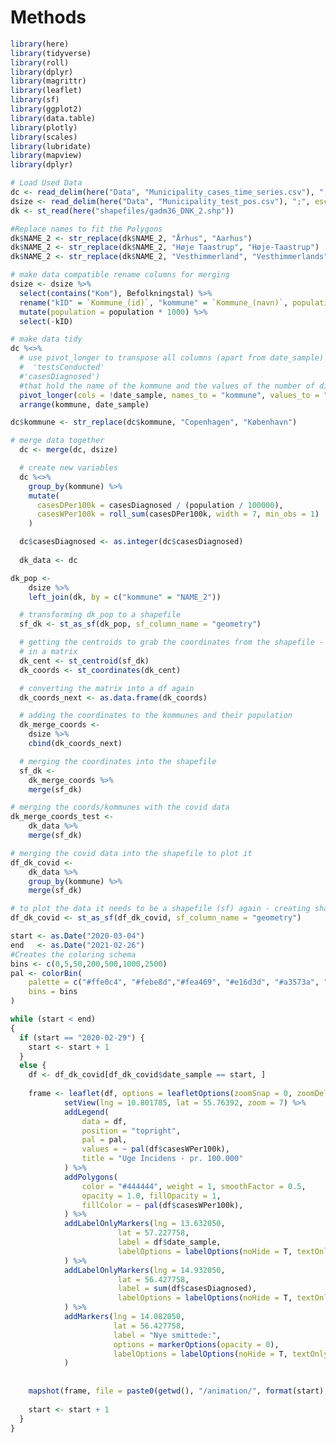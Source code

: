 # Methods

```r
library(here)
library(tidyverse)
library(roll)
library(dplyr)
library(magrittr)
library(leaflet)
library(sf)
library(ggplot2)
library(data.table)
library(plotly)
library(scales)
library(lubridate)
library(mapview)
library(dplyr)
```

```r

# Load Used Data
dc <- read_delim(here("Data", "Municipality_cases_time_series.csv"), ";", escape_double = FALSE, trim_ws = TRUE)
dsize <- read_delim(here("Data", "Municipality_test_pos.csv"), ";", escape_double = FALSE, trim_ws = TRUE)
dk <- st_read(here("shapefiles/gadm36_DNK_2.shp"))
```

```r
#Replace names to fit the Polygons
dk$NAME_2 <- str_replace(dk$NAME_2, "Århus", "Aarhus")
dk$NAME_2 <- str_replace(dk$NAME_2, "Høje Taastrup", "Høje-Taastrup")
dk$NAME_2 <- str_replace(dk$NAME_2, "Vesthimmerland", "Vesthimmerlands")

```

```r
# make data compatible rename columns for merging
dsize <- dsize %>%
  select(contains("Kom"), Befolkningstal) %>%
  rename("kID" = `Kommune_(id)`, "kommune" = `Kommune_(navn)`, population = Befolkningstal) %>%
  mutate(population = population * 1000) %>%
  select(-kID)
```

```r
# make data tidy
dc %<>%
  # use pivot_longer to transpose all columns (apart from date_sample) to two columns ('kommune',
  #  'testsConducted' 
  #'casesDiagnosed') 
  #that hold the name of the kommune and the values of the number of diagnosed cases
  pivot_longer(cols = !date_sample, names_to = "kommune", values_to = "casesDiagnosed") %>%
  arrange(kommune, date_sample)

dc$kommune <- str_replace(dc$kommune, "Copenhagen", "København")

# merge data together
  dc <- merge(dc, dsize)

  # create new variables
  dc %<>%
    group_by(kommune) %>%
    mutate(
      casesDPer100k = casesDiagnosed / (population / 100000),
      casesWPer100k = roll_sum(casesDPer100k, width = 7, min_obs = 1)
    )

  dc$casesDiagnosed <- as.integer(dc$casesDiagnosed)
  
  dk_data <- dc
```

```r
dk_pop <-
    dsize %>%
    left_join(dk, by = c("kommune" = "NAME_2"))

  # transforming dk_pop to a shapefile
  sf_dk <- st_as_sf(dk_pop, sf_column_name = "geometry")

  # getting the centroids to grab the coordinates from the shapefile - results
  # in a matrix
  dk_cent <- st_centroid(sf_dk)
  dk_coords <- st_coordinates(dk_cent)

  # converting the matrix into a df again
  dk_coords_next <- as.data.frame(dk_coords)

  # adding the coordinates to the kommunes and their population
  dk_merge_coords <-
    dsize %>%
    cbind(dk_coords_next)

  # merging the coordinates into the shapefile
  sf_dk <-
    dk_merge_coords %>%
    merge(sf_dk)
```

```r
# merging the coords/kommunes with the covid data
dk_merge_coords_test <-
    dk_data %>%
    merge(sf_dk)

# merging the covid data into the shapefile to plot it
df_dk_covid <-
    dk_data %>%
    group_by(kommune) %>%
    merge(sf_dk)

# to plot the data it needs to be a shapefile (sf) again - creating shapefile
df_dk_covid <- st_as_sf(df_dk_covid, sf_column_name = "geometry")
```


```r
start <- as.Date("2020-03-04")
end   <- as.Date("2021-02-26")
#Creates the coloring schema
bins <- c(0,5,50,200,500,1000,2500)
pal <- colorBin(
    palette = c("#ffe0c4", "#febe8d","#fea469", "#e16d3d", "#a3573a", "#8D2D2B"),
    bins = bins
)

while (start < end)
{ 
  if (start == "2020-02-29") {
    start <- start + 1  
  }
  else {
    df <- df_dk_covid[df_dk_covid$date_sample == start, ]
  
    frame <- leaflet(df, options = leafletOptions(zoomSnap = 0, zoomDelta=0)) %>%
            setView(lng = 10.801785, lat = 55.76392, zoom = 7) %>%
            addLegend(
                data = df,
                position = "topright",
                pal = pal,
                values = ~ pal(df$casesWPer100k),
                title = "Uge Incidens - pr. 100.000"
            ) %>%
            addPolygons(
                color = "#444444", weight = 1, smoothFactor = 0.5,
                opacity = 1.0, fillOpacity = 1,
                fillColor = ~ pal(df$casesWPer100k),
            ) %>% 
            addLabelOnlyMarkers(lng = 13.632050, 
                        lat = 57.227758, 
                        label = df$date_sample, 
                        labelOptions = labelOptions(noHide = T, textOnly= T, textsize = "30px")
            ) %>% 
            addLabelOnlyMarkers(lng = 14.932050, 
                        lat = 56.427758, 
                        label = sum(df$casesDiagnosed), 
                        labelOptions = labelOptions(noHide = T, textOnly= T, textsize = "30px")
            ) %>%
            addMarkers(lng = 14.082050,
                       lat = 56.427758,
                       label = "Nye smittede:",
                       options = markerOptions(opacity = 0),
                       labelOptions = labelOptions(noHide = T, textOnly=T, textsize = "30px")
            )
    
  
    mapshot(frame, file = paste0(getwd(), "/animation/", format(start), ".png"))
    
    start <- start + 1  
  }
}
```
